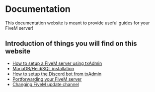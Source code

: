# Documentation
 
This documentation website is meant to provide useful guides for your FiveM server!

## Introduction of things you will find on this website

- [How to setup a FiveM server using txAdmin](https://nextra-five-m.vercel.app/FiveM/Server/Create-server)
- [MariaDB/HeidiSQL installation](https://nextra-five-m.vercel.app/FiveM/Server/Database)
- [How to setup the Discord bot from txAdmin](https://nextra-five-m.vercel.app/txAdmin/Bot)
- [Portforwarding your FiveM server](https://nextra-five-m.vercel.app/FiveM/Server/Portforwarding)
- [Changing FiveM update channel](https://nextra-five-m.vercel.app/FiveM/Client/Update-Channel)